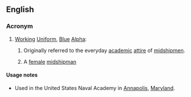 ==English==

===Acronym===
{{rfc-header|Acronym}}
{{head|en|acronym}}

# {{lb|en|US|Navy}} [[working|Working]] [[uniform|Uniform]], [[blue|Blue]] [[alpha|Alpha]]:
## Originally referred to the everyday [[academic]] [[attire]] of [[midshipmen]].
## {{lb|en|derogatory}} A [[female]] [[midshipman]]

====Usage notes====
* Used in the United States Naval Academy in [[Annapolis]], [[Maryland]].